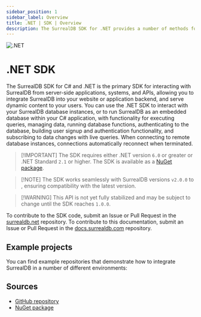 ```yaml
---
sidebar_position: 1
sidebar_label: Overview
title: .NET | SDK | Overview
description: The SurrealDB SDK for .NET provides a number of methods for interacting with your SurrealDB database.
---
```




<div class="flag-title">
  <Image
    alt=".NET"
    width={42}
    height={42}
    src={{
	light: LightLogo,
	dark: DarkLogo,
}}
  />

  # .NET SDK
</div>

The SurrealDB SDK for C# and .NET is the primary SDK for interacting with SurrealDB from server-side applications, systems, and APIs, allowing you to integrate SurrealDB into your website or application backend, and serve dynamic content to your users. You can use the .NET SDK to interact with your SurrealDB database instances, or to run SurrealDB as an embedded database within your C# application, with functionality for executing queries, managing data, running database functions, authenticating to the database, building user signup and authentication functionality, and subscribing to data changes with live queries. When connecting to remote database instances, connections automatically reconnect when terminated.

> \[!IMPORTANT]
> The SDK requires either .NET version `6.0` or greater or .NET Standard `2.1` or higher.
> The SDK is available as a [NuGet package](https://www.nuget.org/packages/SurrealDb.Net).

> \[!NOTE]
> The SDK works seamlessly with SurrealDB versions `v2.0.0` to <Version />, ensuring compatibility with the latest version.

> \[!WARNING]
> This API is not yet fully stabilized and may be subject to change until the SDK reaches `1.0.0`.

To contribute to the SDK code, submit an Issue or Pull Request in the [surrealdb.net](https://github.com/surrealdb/surrealdb.net) repository. To contribute to this documentation, submit an Issue or Pull Request in the [docs.surrealdb.com](https://github.com/surrealdb/docs.surrealdb.com) repository.

## Example projects

You can find example repositories that demonstrate how to integrate SurrealDB in a number of different environments:

<Boxes>
  <IconBox title="Console App" description="A simple Console app example using the .NET SDK for SurrealDB." href="https://github.com/surrealdb/surrealdb.net/tree/main/SurrealDb.Examples.Console" />

  <IconBox title="Minimal APIs" description="A simple ASP.NET API example project using Minimal APIs." href="https://github.com/surrealdb/surrealdb.net/tree/main/SurrealDb.Examples.MinimalApis" />

  <IconBox title="Blazor Server" description="A Blazor Server app example querying data and consuming Live Query from a remote database." href="https://github.com/surrealdb/surrealdb.net/tree/main/SurrealDb.Examples.Blazor.Server" />
</Boxes>

## Sources

- [GitHub repository](https://github.com/surrealdb/surrealdb.net)
- [NuGet package](https://nuget.org/packages/surrealdb.net)
